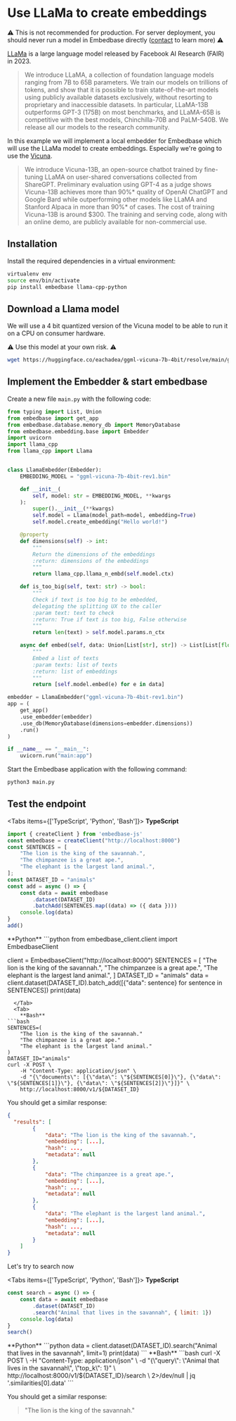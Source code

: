 
# Use LLaMa to create embeddings

⚠️ This is not recommended for production. For server deployment, you should never run a model in Embedbase directly ([contact](mailto:louis@embedbase.xyz) to learn more) ⚠️

[LLaMa](https://arxiv.org/abs/2302.13971) is a large language model released by Facebook AI Research (FAIR) in 2023.

>We introduce LLaMA, a collection of foundation language models ranging from 7B to 65B parameters. We train our models on trillions of tokens, and show that it is possible to train state-of-the-art models using publicly available datasets exclusively, without resorting to proprietary and inaccessible datasets. In particular, LLaMA-13B outperforms GPT-3 (175B) on most benchmarks, and LLaMA-65B is competitive with the best models, Chinchilla-70B and PaLM-540B. We release all our models to the research community.

In this example we will implement a local embedder for Embedbase which
will use the LLaMa model to create embeddings.
Especially we're going to use the [Vicuna](https://vicuna.lmsys.org/).

>We introduce Vicuna-13B, an open-source chatbot trained by fine-tuning LLaMA on user-shared conversations collected from ShareGPT. Preliminary evaluation using GPT-4 as a judge shows Vicuna-13B achieves more than 90%* quality of OpenAI ChatGPT and Google Bard while outperforming other models like LLaMA and Stanford Alpaca in more than 90%* of cases. The cost of training Vicuna-13B is around $300. The training and serving code, along with an online demo, are publicly available for non-commercial use.

## Installation

Install the required dependencies in a virtual environment:

```bash
virtualenv env
source env/bin/activate
pip install embedbase llama-cpp-python
```

## Download a Llama model

We will use a 4 bit quantized version of the Vicuna model to be able to run it on a CPU
on consumer hardware.

⚠️ Use this model at your own risk. ⚠️

```bash
wget https://huggingface.co/eachadea/ggml-vicuna-7b-4bit/resolve/main/ggml-vicuna-7b-4bit-rev1.bin
```

## Implement the Embedder & start embedbase

Create a new file `main.py` with the following code:

```python filename="main.py"
from typing import List, Union
from embedbase import get_app
from embedbase.database.memory_db import MemoryDatabase
from embedbase.embedding.base import Embedder
import uvicorn
import llama_cpp
from llama_cpp import Llama


class LlamaEmbedder(Embedder):
    EMBEDDING_MODEL = "ggml-vicuna-7b-4bit-rev1.bin"

    def __init__(
        self, model: str = EMBEDDING_MODEL, **kwargs
    ):
        super().__init__(**kwargs)
        self.model = Llama(model_path=model, embedding=True)
        self.model.create_embedding("Hello world!")

    @property
    def dimensions(self) -> int:
        """
        Return the dimensions of the embeddings
        :return: dimensions of the embeddings
        """
        return llama_cpp.llama_n_embd(self.model.ctx)

    def is_too_big(self, text: str) -> bool:
        """
        Check if text is too big to be embedded,
        delegating the splitting UX to the caller
        :param text: text to check
        :return: True if text is too big, False otherwise
        """
        return len(text) > self.model.params.n_ctx

    async def embed(self, data: Union[List[str], str]) -> List[List[float]]:
        """
        Embed a list of texts
        :param texts: list of texts
        :return: list of embeddings
        """
        return [self.model.embed(e) for e in data]

embedder = LlamaEmbedder("ggml-vicuna-7b-4bit-rev1.bin")
app = (
    get_app()
    .use_embedder(embedder)
    .use_db(MemoryDatabase(dimensions=embedder.dimensions))
    .run()
)

if __name__ == "__main__":
    uvicorn.run("main:app")
```

Start the Embedbase application with the following command:

```bash
python3 main.py
```
## Test the endpoint

 
<Tabs items={['TypeScript', 'Python', 'Bash']}>
  <Tab>
    **TypeScript**
```js
import { createClient } from 'embedbase-js'
const embedbase = createClient("http://localhost:8000")
const SENTENCES = [
    "The lion is the king of the savannah.",
    "The chimpanzee is a great ape.",
    "The elephant is the largest land animal.",
];
const DATASET_ID = "animals"
const add = async () => {
    const data = await embedbase
        .dataset(DATASET_ID)
        .batchAdd(SENTENCES.map((data) => ({ data })))
    console.log(data)
}
add()
```
  </Tab>
    <Tab>
        **Python**
```python
from embedbase_client.client import EmbedbaseClient
 
client = EmbedbaseClient("http://localhost:8000")
SENTENCES = [
    "The lion is the king of the savannah.",
    "The chimpanzee is a great ape.",
    "The elephant is the largest land animal.",
]
DATASET_ID = "animals"
data = client.dataset(DATASET_ID).batch_add([{"data": sentence} for sentence in SENTENCES])
print(data)
```
  </Tab>
  <Tab>
    **Bash**
```bash
SENTENCES=(
    "The lion is the king of the savannah."
    "The chimpanzee is a great ape."
    "The elephant is the largest land animal."
)
DATASET_ID="animals"
curl -X POST \
    -H "Content-Type: application/json" \
    -d "{\"documents\": [{\"data\": \"${SENTENCES[0]}\"}, {\"data\": \"${SENTENCES[1]}\"}, {\"data\": \"${SENTENCES[2]}\"}]}" \
    http://localhost:8000/v1/${DATASET_ID}
```
  </Tab>
</Tabs>



You should get a similar response:

```json
{
  "results": [
        {
            "data": "The lion is the king of the savannah.",
            "embedding": [...],
            "hash": ...,
            "metadata": null
        },
        {
            "data": "The chimpanzee is a great ape.",
            "embedding": [...],
            "hash": ...,
            "metadata": null
        },
        {
            "data": "The elephant is the largest land animal.",
            "embedding": [...],
            "hash": ...,
            "metadata": null
        }
    ]
}
```

Let's try to search now


<Tabs items={['TypeScript', 'Python', 'Bash']}>
  <Tab>
    **TypeScript**
```js
const search = async () => {
    const data = await embedbase
        .dataset(DATASET_ID)
        .search("Animal that lives in the savannah", { limit: 1})
    console.log(data)
}
search()
```
  </Tab>
  <Tab>
    **Python**
```python
data = client.dataset(DATASET_ID).search("Animal that lives in the savannah", limit=1)
print(data)
```
  </Tab>
  <Tab>
    **Bash**
```bash
curl -X POST \
    -H "Content-Type: application/json" \
    -d "{\"query\": \"Animal that lives in the savannah\", \"top_k\": 1}" \
    http://localhost:8000/v1/${DATASET_ID}/search \
    2>/dev/null | jq '.similarities[0].data'
```
  </Tab>
</Tabs>


You should get a similar response:

>"The lion is the king of the savannah."

